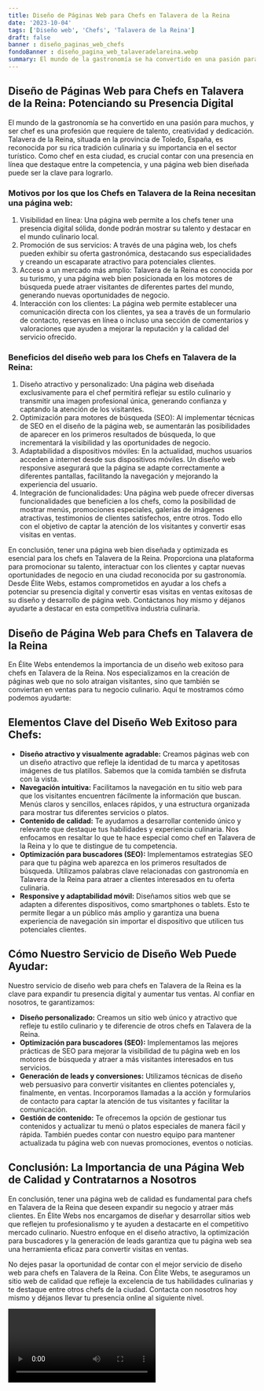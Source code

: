 ```yaml
---
title: Diseño de Páginas Web para Chefs en Talavera de la Reina
date: '2023-10-04'
tags: ['Diseño web', 'Chefs', 'Talavera de la Reina']
draft: false
banner : diseño_paginas_web_chefs
fondoBanner : diseño_pagina_web_talaveradelareina.webp
summary: El mundo de la gastronomía se ha convertido en una pasión para muchos, y ser chef es una profesión que requiere de talento, creatividad y dedicación. Talavera de la Reina, situada en la provincia de Toledo, España, es reconocida por su rica tradición culinaria y su importancia en el sector turístico. Como chef en esta ciudad, es crucial contar con una presencia en línea que destaque entre la competencia, y una página web bien diseñada puede ser la clave para lograrlo.
---
```


## Diseño de Páginas Web para Chefs en Talavera de la Reina: Potenciando su Presencia Digital

El mundo de la gastronomía se ha convertido en una pasión para muchos, y ser chef es una profesión que requiere de talento, creatividad y dedicación. Talavera de la Reina, situada en la provincia de Toledo, España, es reconocida por su rica tradición culinaria y su importancia en el sector turístico. Como chef en esta ciudad, es crucial contar con una presencia en línea que destaque entre la competencia, y una página web bien diseñada puede ser la clave para lograrlo.

### Motivos por los que los Chefs en Talavera de la Reina necesitan una página web:

1. Visibilidad en línea: Una página web permite a los chefs tener una presencia digital sólida, donde podrán mostrar su talento y destacar en el mundo culinario local.
2. Promoción de sus servicios: A través de una página web, los chefs pueden exhibir su oferta gastronómica, destacando sus especialidades y creando un escaparate atractivo para potenciales clientes.
3. Acceso a un mercado más amplio: Talavera de la Reina es conocida por su turismo, y una página web bien posicionada en los motores de búsqueda puede atraer visitantes de diferentes partes del mundo, generando nuevas oportunidades de negocio.
4. Interacción con los clientes: La página web permite establecer una comunicación directa con los clientes, ya sea a través de un formulario de contacto, reservas en línea o incluso una sección de comentarios y valoraciones que ayuden a mejorar la reputación y la calidad del servicio ofrecido.

### Beneficios del diseño web para los Chefs en Talavera de la Reina:

1. Diseño atractivo y personalizado: Una página web diseñada exclusivamente para el chef permitirá reflejar su estilo culinario y transmitir una imagen profesional única, generando confianza y captando la atención de los visitantes.
2. Optimización para motores de búsqueda (SEO): Al implementar técnicas de SEO en el diseño de la página web, se aumentarán las posibilidades de aparecer en los primeros resultados de búsqueda, lo que incrementará la visibilidad y las oportunidades de negocio.
3. Adaptabilidad a dispositivos móviles: En la actualidad, muchos usuarios acceden a internet desde sus dispositivos móviles. Un diseño web responsive asegurará que la página se adapte correctamente a diferentes pantallas, facilitando la navegación y mejorando la experiencia del usuario.
4. Integración de funcionalidades: Una página web puede ofrecer diversas funcionalidades que beneficien a los chefs, como la posibilidad de mostrar menús, promociones especiales, galerías de imágenes atractivas, testimonios de clientes satisfechos, entre otros. Todo ello con el objetivo de captar la atención de los visitantes y convertir esas visitas en ventas.

En conclusión, tener una página web bien diseñada y optimizada es esencial para los chefs en Talavera de la Reina. Proporciona una plataforma para promocionar su talento, interactuar con los clientes y captar nuevas oportunidades de negocio en una ciudad reconocida por su gastronomía. Desde Élite Webs, estamos comprometidos en ayudar a los chefs a potenciar su presencia digital y convertir esas visitas en ventas exitosas de su diseño y desarrollo de página web. Contáctanos hoy mismo y déjanos ayudarte a destacar en esta competitiva industria culinaria.

<GifSeo />

<Cta />

## Diseño de Página Web para Chefs en Talavera de la Reina

En Élite Webs entendemos la importancia de un diseño web exitoso para chefs en Talavera de la Reina. Nos especializamos en la creación de páginas web que no solo atraigan visitantes, sino que también se conviertan en ventas para tu negocio culinario. Aquí te mostramos cómo podemos ayudarte:

## Elementos Clave del Diseño Web Exitoso para Chefs:

- **Diseño atractivo y visualmente agradable:** Creamos páginas web con un diseño atractivo que refleje la identidad de tu marca y apetitosas imágenes de tus platillos. Sabemos que la comida también se disfruta con la vista.
- **Navegación intuitiva:** Facilitamos la navegación en tu sitio web para que los visitantes encuentren fácilmente la información que buscan. Menús claros y sencillos, enlaces rápidos, y una estructura organizada para mostrar tus diferentes servicios o platos.
- **Contenido de calidad:** Te ayudamos a desarrollar contenido único y relevante que destaque tus habilidades y experiencia culinaria. Nos enfocamos en resaltar lo que te hace especial como chef en Talavera de la Reina y lo que te distingue de tu competencia.
- **Optimización para buscadores (SEO):** Implementamos estrategias SEO para que tu página web aparezca en los primeros resultados de búsqueda. Utilizamos palabras clave relacionadas con gastronomía en Talavera de la Reina para atraer a clientes interesados en tu oferta culinaria.
- **Responsive y adaptabilidad móvil:** Diseñamos sitios web que se adapten a diferentes dispositivos, como smartphones o tablets. Esto te permite llegar a un público más amplio y garantiza una buena experiencia de navegación sin importar el dispositivo que utilicen tus potenciales clientes.

## Cómo Nuestro Servicio de Diseño Web Puede Ayudar:

Nuestro servicio de diseño web para chefs en Talavera de la Reina es la clave para expandir tu presencia digital y aumentar tus ventas. Al confiar en nosotros, te garantizamos:

- **Diseño personalizado:** Creamos un sitio web único y atractivo que refleje tu estilo culinario y te diferencie de otros chefs en Talavera de la Reina.
- **Optimización para buscadores (SEO):** Implementamos las mejores prácticas de SEO para mejorar la visibilidad de tu página web en los motores de búsqueda y atraer a más visitantes interesados en tus servicios.
- **Generación de leads y conversiones:** Utilizamos técnicas de diseño web persuasivo para convertir visitantes en clientes potenciales y, finalmente, en ventas. Incorporamos llamadas a la acción y formularios de contacto para captar la atención de tus visitantes y facilitar la comunicación.
- **Gestión de contenido:** Te ofrecemos la opción de gestionar tus contenidos y actualizar tu menú o platos especiales de manera fácil y rápida. También puedes contar con nuestro equipo para mantener actualizada tu página web con nuevas promociones, eventos o noticias.

## Conclusión: La Importancia de una Página Web de Calidad y Contratarnos a Nosotros

En conclusión, tener una página web de calidad es fundamental para chefs en Talavera de la Reina que deseen expandir su negocio y atraer más clientes. En Élite Webs nos encargamos de diseñar y desarrollar sitios web que reflejen tu profesionalismo y te ayuden a destacarte en el competitivo mercado culinario. Nuestro enfoque en el diseño atractivo, la optimización para buscadores y la generación de leads garantiza que tu página web sea una herramienta eficaz para convertir visitas en ventas.

No dejes pasar la oportunidad de contar con el mejor servicio de diseño web para chefs en Talavera de la Reina. Con Élite Webs, te aseguramos un sitio web de calidad que refleje la excelencia de tus habilidades culinarias y te destaque entre otros chefs de la ciudad. Contacta con nosotros hoy mismo y déjanos llevar tu presencia online al siguiente nivel.

<Video />

<CtaBot job='Chefs' city='Talavera de la Reina'/>

<Gmaps query='Talavera de la Reina+españa+maps' />